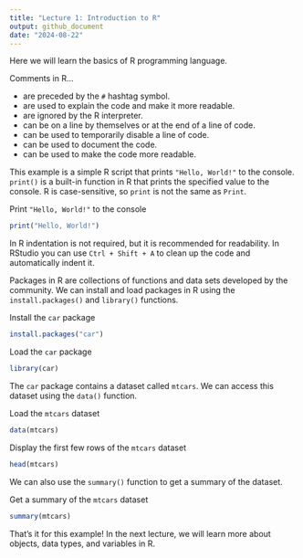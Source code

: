 ```yaml
---
title: "Lecture 1: Introduction to R"
output: github_document
date: "2024-08-22"
---
```


Here we will learn the basics of R programming language.

Comments in R...

- are preceded by the `#` hashtag symbol.
- are used to explain the code and make it more readable.
- are ignored by the R interpreter.
- can be on a line by themselves or at the end of a line of code.
- can be used to temporarily disable a line of code.
- can be used to document the code.
- can be used to make the code more readable.

This example is a simple R script that prints `"Hello, World!"` to the console.
`print()` is a built-in function in R that prints the specified value to the console.
R is case-sensitive, so `print` is not the same as `Print`.

Print `"Hello, World!"` to the console

```r
print("Hello, World!")
```

In R indentation is not required, but it is recommended for readability.
In RStudio you can use `Ctrl + Shift + A` to clean up the code and automatically indent it.

Packages in R are collections of functions and data sets developed by the community.
We can install and load packages in R using the `install.packages()` and `library()` functions.

Install the `car` package

```r
install.packages("car")
```

Load the `car` package

```r
library(car)
```

The `car` package contains a dataset called `mtcars`.
We can access this dataset using the `data()` function.

Load the `mtcars` dataset

```r
data(mtcars)
```

Display the first few rows of the `mtcars` dataset

```r
head(mtcars)
```

We can also use the `summary()` function to get a summary of the dataset.

Get a summary of the `mtcars` dataset

```r
summary(mtcars)
```

That's it for this example! In the next lecture, we will learn more about objects, data types, and variables in R.
